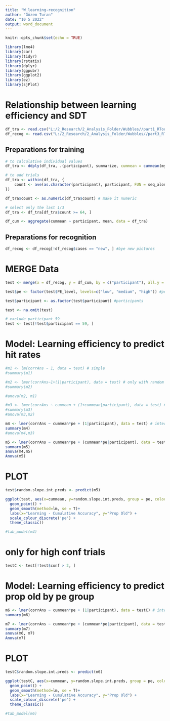 ---
title: "W_learning-recognition"
author: "Gözem Turan"
date: "10 5 2022"
output: word_document
---

```{r setup, include=FALSE}
knitr::opts_chunk$set(echo = TRUE)
```

```{r warning=FALSE, message=FALSE}
library(lme4) 
library(car)
library(tidyr)
library(rstatix)
library(dplyr)
library(ggpubr)
library(ggplot2)
library(ez)
library(sjPlot)

```

# Relationship between learning efficiency and SDT
```{r}
df_tra <- read.csv("L:/2_Research/2_Analysis_Folder/Wubbles//part1_RTout.csv")
df_recog <- read.csv("L:/2_Research/2_Analysis_Folder/Wubbles//part3_RTout.csv")

```

## Preparations for training
```{r}
# to calculative individual values
df_tra <- ddply(df_tra, .(participant), summarize, cummean = cummean(myownaccuracy))

# to add trials
df_tra <- within(df_tra, {
    count <- ave(as.character(participant), participant, FUN = seq_along)
})

df_tra$count <- as.numeric(df_tra$count) # make it numeric
```
```{r}
# select only the last 1/3
df_tra <- df_tra[df_tra$count >= 64, ]

df_cum <- aggregate(cummean ~ participant, mean, data = df_tra)
```

## Preparations for recognition
```{r}
df_recog <- df_recog[!df_recog$cases == "new", ] #bye new pictures

```

# MERGE Data
```{r}

test <- merge(x = df_recog, y = df_cum, by = c("participant"), all.y = TRUE)

test$pe <- factor(test$PE_level, levels=c("low", "medium", "high")) #pe

test$participant <- as.factor(test$participant) #participants

test <- na.omit(test)

# exclude participant 59
test <- test[!test$participant == 59, ]

```

# Model: Learning efficiency to predict hit rates
```{r}

#m1 <- lm(corrAns ~ 1, data = test) # simple
#summary(m1)

#m2 <- lmer(corrAns~1+(1|participant), data = test) # only with random intercept
#summary(m2)

#anova(m2, m1)

#m3 <- lmer(corrAns ~ cummean + (1+cummean|participant), data = test) # random intercept and effect
#summary(m3)
#anova(m3,m2)

m4 <- lmer(corrAns ~ cummean*pe + (1|participant), data = test) # interaction
summary(m4)
#anova(m4,m3)

m5 <- lmer(corrAns ~ cummean*pe + (cummean*pe|participant), data = test) # interaction and a slope
summary(m5)
anova(m4,m5)
Anova(m5)

```

# PLOT
```{r}
test$random.slope.int.preds <- predict(m5)

ggplot(test, aes(x=cummean, y=random.slope.int.preds, group = pe, colour = pe)) +
  geom_point() +
  geom_smooth(method=lm, se = T)+
  labs(x="Learning - Cumulative Accuracy", y="Prop Old") + 
  scale_colour_discrete('pe') +
  theme_classic()

#tab_model(m4)
```

# only for high conf trials
```{r}
testC <- test[!test$conf > 2, ]

```

# Model: Learning efficiency to predict prop old by pe group
```{r}

m6 <- lmer(corrAns ~ cummean*pe + (1|participant), data = testC) # interaction
summary(m6)

m7 <- lmer(corrAns ~ cummean*pe + (cummean*pe|participant), data = testC) # interaction and a slope
summary(m7)
anova(m6, m7)
Anova(m7)

```

# PLOT
```{r}
testC$random.slope.int.preds <- predict(m6)

ggplot(testC, aes(x=cummean, y=random.slope.int.preds, group = pe, colour = pe)) +
  geom_point() +
  geom_smooth(method=lm, se = T)+
  labs(x="Learning - Cumulative Accuracy", y="Prop Old") + 
  scale_colour_discrete('pe') +
  theme_classic()

#tab_model(m6)

```